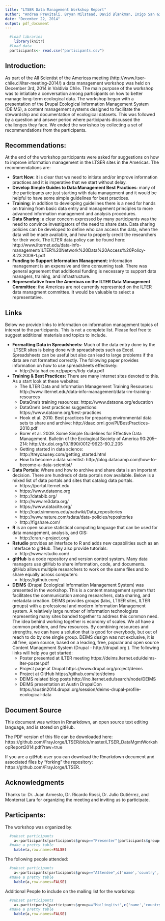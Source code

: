 ```yaml
---
title: "LTSER Data Management Workshop Report"
author: "Andrea Previtali, Bryan Milstead, David Blankman, Inigo San Gil, and Kristin Vanderbilt"
date: "December 22, 2014"
output: pdf_document
---
```

```r
  #load libraries  
    library(knitr)
  #load data
  participants<- read.csv("participants.csv")
```
Introduction:
-------------------------
As part of the All Scientist of the Americas meeting (http://www.ltser-chile.cl/ilter-meeting-2014/) a data management workshop was held on December 3rd, 2014 in Valdivia Chile.  The main purpose of the workshop was to intiatiate a conversation among participants on how to better manage long-term ecological data.  The workshop began with a presentation of the Drupal Ecological Information Management System (DEIMS), a content management systems designed to facilitate the stewardship and documentation of ecological datasets.  This was followed by a question and answer period where participants discussed the challenges they face.  We ended the workshop by collecting a set of recommendations from the participants.

Recommendations:
-------------------------
At the end of the workshop participants were asked for suggestions on how to improve information management in the LTSER sites in the Americas. The recommendations are:

* **Start Now**: it is clear that we need to initiate and/or improve information practices and it is imperative that we start without delay.
* **Develop Simple Guides to Data Management Best Practices**: many of the participants are just starting with data management and it would be helpful to have some simple guidelines for best practices.
* **Training**:  in addition to developing guidelines there is a need for hands on training from basic data entry and management principles to more advanced information management and analysis procedures.
* **Data Sharing**: a clear concern expressed by many participants was the need to convince investigators of the need to share data. Data sharing policies can be developed to define who can access the data, when the data will be made available, and how to properly credit the researchers for their work. The ILTER data policy can be found here: http://www.ilternet.edu/data-info-management/ILTER%20Network%20Data%20Access%20Policy-8.23.2008-1.pdf
* **Funding to Support Information Management**: information management is an expensive and time consuming task.  There was general agreement that additional funding is necessary to support data managers, training, and infrastructure.
* **Representative from the Americas on the ILTER Data Management Committee**: the Americas are not currently represented on the ILTER data managment committee.  It would be valuable to select a representative.

Links
-------------------------
Below we provide links to information on information management topics of interest to the participants. This is not a complete list.  Please feel free to suggest additional materials and topics to include.

* **Formatting Data in Spreadsheets:**  Much of the data entry done by the ILTSER sites is being done with spreadsheets such as Excel.  Spreadsheets can be useful but also can lead to large problems if the data are not formatted correctly.  The following paper provides information on how to use spreadsheets effectively:
    + http://vita.had.co.nz/papers/tidy-data.pdf

* **Training & Best Practices:**  There are many internet sites devoted to this. As a start look at these websites:
    + The ILTER Data and Information Management Training Resources: http://www.ilternet.edu/data-info-management/data-im-training-resources
    + DataOne's training resources: https://www.dataone.org/education
    + DataOne's best practices suggestions: https://www.dataone.org/best-practices
    + Hook et al. 2010.   Best practices for preparing environmental data sets to share and archive: http://daac.ornl.gov/PI/BestPractices-2010.pdf
    + Borer et al. 2009. Some Simple Guidelines for Effective Data Management. Bulletin of the Ecological Society of America 90:205–214: http://dx.doi.org/10.1890/0012-9623-90.2.205
    + Getting started in data science: http://treycausey.com/getting_started.html
    + How to become a data scientist: http://blog.datacamp.com/how-to-become-a-data-scientist/

* **Data Portals:** Where and how to archive and share data is an important decision.  There are hundreds of data portals now available. Below is a mixed list of data portals and sites that catalog data portals.
    + https://portal.lternet.edu
    + https://www.dataone.org
    + http://databib.org/
    + http://www.re3data.org/
    + https://www.datacite.org/
    + http://oad.simmons.edu/oadwiki/Data_repositories
    + http://www.nature.com/sdata/data-policies/repositories
    + http://figshare.com/

* **R** is an open source statistical computing language that can be used for data management, analysis, and GIS: 
    + http://cran.r-project.org/

* **Rstudio** provides an interface to R and adds new capabilities such as an interface to gitHub.  They also provide tutorials: 
    + http://www.rstudio.com/

* **gitHub** is a code repository and version control system.  Many data managers use gitHub to share information, code, and documents.  gitHub allows multiple researchers to work on the same files and to share equally across computers: 
    + https://github.com/

* **DEIMS** (Drupal Ecological Information Management System) was presented in the workshop.  This is a content management system that facilitates the communication among researchers, data sharing, and metadata creation.  DEIMS provides groups (labs, LTSER sites, ILTER groups) with a professional and modern Information Management system. A relatively large number of information technologists representing many sites banded together to address this common need.  The idea behind working together is economy of scales. We all have a common problem, and few resources.  By combining resources and strengths, we can have a solution that is good for everybody, but out of reach to do by one single group.  DEIMS design was not exclusive, it is all free, open source, based on a leading, free, popular and open source Content Management System (Drupal - http://drupal.org ). The following links will help you get started: 
    + Poster presented at ILTER meeting https://deims.lternet.edu/deims-lter-poster.pdf
    + Project page at Drupal https://www.drupal.org/project/deims
    + Project at GitHub https://github.com/lter/deims
    + DEIMS related blog posts http://lno.lternet.edu/search/node/DEIMS
    + DEIMS presentation at Austin DrupalCon https://austin2014.drupal.org/session/deims-drupal-profile-ecological-data

Document Source
-------------------------
This document was written in Rmarkdown, an open source text editing language, and is stored on gitHub.

The PDF version of this file can be downloaded here: https://github.com/FrayJorge/LTSER/blob/master/LTSER_DataMgmtWorkshopReport2014.pdf?raw=true

If you are a gitHub user you can download the Rmarkdown document and associated files by "forking" the repository: https://github.com/FrayJorge/LTSER. 

Acknowledgments
-------------------------
Thanks to: Dr. Juan Armesto, Dr. Ricardo Rossi, Dr. Julio Gutiérrez, and Monterrat Lara for organizing the meeting and inviting us to participate.

Participants:
-------------------------
The workshop was organized by:

```r
  #subset participants
    a<-participants[participants$group=="Presenter"|participants$group=="Organizer",c('name','country','email')]
  #make a pretty table
    kable(a,row.names=FALSE)
```

The following people attended:

```r
  #subset participants
    a<-participants[participants$group=="Attendee",c('name','country','email')]
  #make a pretty table
    kable(a,row.names=FALSE)
```

Additional People to include on the mailing list for the workshop:

```r
  #subset participants
    a<-participants[participants$group=="MailingList",c('name','country','email')]
  #make a pretty table
    kable(a,row.names=FALSE)
```



